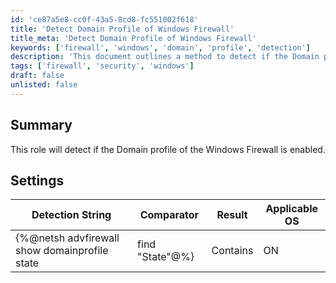 ```yaml
---
id: 'ce87a5e8-cc0f-43a5-8cd8-fc551002f618'
title: 'Detect Domain Profile of Windows Firewall'
title_meta: 'Detect Domain Profile of Windows Firewall'
keywords: ['firewall', 'windows', 'domain', 'profile', 'detection']
description: 'This document outlines a method to detect if the Domain profile of the Windows Firewall is enabled on a Windows operating system. It includes the detection string, comparator, and applicable operating systems.'
tags: ['firewall', 'security', 'windows']
draft: false
unlisted: false
---
```

## Summary

This role will detect if the Domain profile of the Windows Firewall is enabled.

## Settings

| Detection String                                             | Comparator | Result | Applicable OS |
|------------------------------------------------------------|------------|--------|----------------|
| \{%@netsh advfirewall show domainprofile state| find "State"@%} | Contains   | ON     | Windows        |













